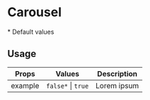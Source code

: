 

<Meta title="Carousel" component={Carousel} />

# Carousel

\* Default values

## Usage

| Props   | Values                                    | Description |
| ------- | ----------------------------------------- | ----------- |
| example | <code>false\*</code> \| <code>true</code> | Lorem ipsum |

<Canvas>
  <Story name="default">
    <Carousel height="540px" width="360px" allItems={allItems} />
  </Story>
</Canvas>
